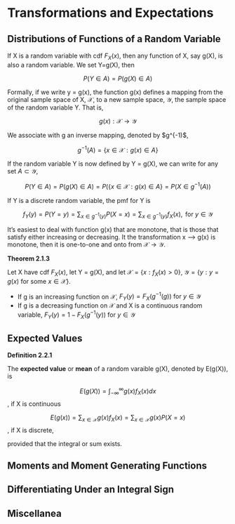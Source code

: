 # Transformations and Expectations

## Distributions of Functions of a Random Variable

If X is a random variable with cdf $F_X(x)$, then any function of X, say g(X), is also a random variable. We set Y=g(X), then

$$P(Y \in A) = P(g(X) \in A)$$

Formally, if we write y = g(x), the function g(x) defines a mapping from the original sample space of X, $\mathcal{X}$, to a new sample space, $\mathcal{Y}$, the sample space of the random variable Y. That is,

$$g(x): \mathcal{X} \to \mathcal{Y}$$

We associate with g an inverse mapping, denoted by $g^{-1)$,

$$g^{-1}(A) = \{ x \in \mathcal{X}: g(x) \in A\}$$

If the random variable Y is now defined by Y = g(X), we can write for any set $A \subset \mathcal{Y}$,

$$P(Y \in A) = P(g(X) \in A) = P(\{x\in\mathcal{X}: g(x) \in A\} = P(X \in g^{-1}(A))$$

If Y is a discrete random variable, the pmf for Y is

$$f_Y(y) = P(Y=y) = \sum_{x \in g^{-1}(y)}P(X=x) =\sum_{x \in g^{-1}(y)}f_X(x),\text{ for }y \in \mathcal{Y}$$

It's easiest to deal with function g(x) that are monotone, that is those that satisfy either increasing or decreasing. It the transformation x --> g(x) is monotone, then it is one-to-one and onto from $\mathcal{X} \to \mathcal{Y}$.

**Theorem 2.1.3**

Let X have cdf $F_X(x)$, let Y = g(X), and let $\mathcal{X} = \{ x: f_X(x) > 0\}$, $\mathcal{Y} = \{y: y = g(x)\text{ for some }x \in \mathcal{X}\}$.

- If g is an increasing function on $\mathcal{X}$, $F_Y(y) = F_X(g^{-1}(g))\text{ for }y \in \mathcal{Y}$
- If g is a decreasing function on $\mathcal{X}$ and X is a continuous random variable, $F_Y(y) = 1-F_X(g^{-1}(y))\text{ for }y \in \mathcal{Y}$

## Expected Values

**Definition 2.2.1**

The **expected value** or **mean** of a random varaible g(X), denoted by E(g(X)), is

$$E(g(X)) = \int_{-\infty}^{\infty} g(x)f_X(x)dx$$, if X is continuous

$$E(g(x)) = \sum_{x \in \mathcal{X}} g(x)f_X(x) = \sum_{x \in \mathcal{X}} g(x)P(X=x)$$, if X is discrete,

provided that the integral or sum exists.

## Moments and Moment Generating Functions

## Differentiating Under an Integral Sign

## Miscellanea